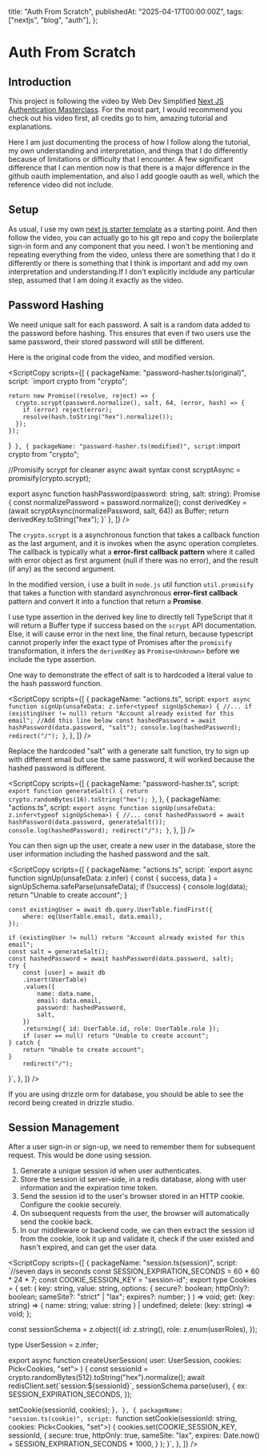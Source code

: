 
  title: "Auth From Scratch",
  publishedAt: "2025-04-17T00:00:00Z",
  tags: ["nextjs", "blog", "auth"],
};

# Auth From Scratch

<Date date={metadata.publishedAt} />
<Tag tags={metadata.tags} />

## Introduction

This project is following the video by Web Dev Simplified [Next JS Authentication Masterclass](https://youtu.be/yoiBv0K6_1U?si=Uh6107xNRmX9b5JF). For the most part, I would recommend you check out his video first, all credits go to him, amazing tutorial and explanations.

Here I am just documenting the process of how I follow along the tutorial, my own understanding and interpretation, and things that I do differently because of limitations or difficulty that I encounter. A few significant difference that I can mention now is that there is a major difference in the github oauth implementation, and also I add google oauth as well, which the reference video did not include.

## Setup

As usual, I use my own [next js starter template](../next-js-starter-template) as a starting point. And then follow the video, you can actually go to his git repo and copy the boilerplate sign-in form and any component that you need. I won't be mentioning and repeating everything from the video, unless there are something that I do it differently or there is something that I think is important and add my own interpretation and understanding.If I don't explicitly incldude any particular step, assumed that I am doing it exactly as the video.

## Password Hashing

We need unique salt for each password. A salt is a random data added to the password before hashing. This ensures that even if two users use the same password, their stored password will still be different.

Here is the original code from the video, and modified version.

<ScriptCopy
scripts={[
{
packageName: "password-hasher.ts(original)",
script:
`import crypto from "crypto";

    return new Promise((resolve, reject) => {
      crypto.scrypt(password.normalize(), salt, 64, (error, hash) => {
        if (error) reject(error);
        resolve(hash.toString("hex").normalize());
      });
    });
}`
},
{
packageName: "password-hasher.ts(modified)",
script:`import crypto from "crypto";

//Promisify scrypt for cleaner async await syntax
const scryptAsync = promisify(crypto.scrypt);

export async function hashPassword(password: string, salt: string): Promise<string> {
    const normalizePassword = password.normalize();
    const derivedKey = (await scryptAsync(normalizePassword, salt, 64)) as Buffer;
    return derivedKey.toString("hex");
}`
},
]}
/>

The `crypto.scrypt` is a asynchronous function that takes a callback function as the last argument, and it is invokes when the async operation completes. The callback is typically what a **error-first callback pattern** where it called with error object as first argument (null if there was no error), and the result (if any) as the second argument.

In the modified version, i use a built in `node.js` util function `util.promisify` that takes a function with standard asynchronous **error-first callback** pattern and convert it into a function that return a **Promise**.

I use type assertion in the derived key line to directly tell TypeScript that it will return a Buffer type if success based on the `scrypt` API documentation. Else, it will cause error in the next line, the final return, because typescript cannot properly infer the exact type of Promises after the `promisify` transformation, it infers the `derivedKey` as `Promise<Unknown>` before we include the type assertion.

One way to demonstrate the effect of salt is to hardcoded a literal value to the hash password function.

<ScriptCopy
scripts={[
{
packageName: "actions.ts",
script: `export async function signUp(unsafeData: z.infer<typeof signUpSchema>) {
    //...
    if (existingUser != null) return "Account already existed for this email";
    //Add this line below
    const hashedPassword = await hashPassword(data.password, "salt");
    console.log(hashedPassword);
    redirect("/");
}`,
},
]}
/>

Replace the hardcoded "salt" with a generate salt function, try to sign up with different email but use the same password, it will worked because the hashed password is different.

<ScriptCopy
scripts={[
{
packageName: "password-hasher.ts",
script: `export function generateSalt() {
    return crypto.randomBytes(16).toString("hex");
}`,
},
{
packageName: "actions.ts",
script: `export async function signUp(unsafeData: z.infer<typeof signUpSchema>) {
    //...
    const hashedPassword = await hashPassword(data.password, generateSalt());
    console.log(hashedPassword);
    redirect("/");
}`,
},
]}
/>

You can then sign up the user, create a new user in the database, store the user information including the hashed password and the salt.

<ScriptCopy
scripts={[
{
packageName: "actions.ts",
script: `export async function signUp(unsafeData: z.infer<typeof signUpSchema>) {
    const { success, data } = signUpSchema.safeParse(unsafeData);
    if (!success) {
        console.log(data);
        return "Unable to create account";
    }

    const existingUser = await db.query.UserTable.findFirst({
        where: eq(UserTable.email, data.email),
    });

    if (existingUser != null) return "Account already existed for this email";
    const salt = generateSalt();
    const hashedPassword = await hashPassword(data.password, salt);
    try {
        const [user] = await db
        .insert(UserTable)
        .values({
            name: data.name,
            email: data.email,
            password: hashedPassword,
            salt,
        })
        .returning({ id: UserTable.id, role: UserTable.role });
        if (user == null) return "Unable to create account";
    } catch {
        return "Unable to create account";
    }
        redirect("/");
}`,
},
]}
/>

If you are using drizzle orm for database, you should be able to see the record being created in drizzle studio.

## Session Management

After a user sign-in or sign-up, we need to remember them for subsequent request. This would be done using session.

1. Generate a unique session id when user authenticates.
2. Store the session id server-side, in a redis database, along with user information and the expiration time token.
3. Send the session id to the user's browser stored in an HTTP cookie. Configure the cookie securely.
4. On subsequent requests from the user, the browser will automatically send the cookie back.
5. In our middleware or backend code, we can then extract the session id from the cookie, look it up and validate it, check if the user existed and hasn't expired, and can get the user data.

<ScriptCopy
scripts={[
{
packageName: "session.ts(session)",
script: `//seven days in seconds
const SESSION_EXPIRATION_SECONDS = 60 * 60 * 24 * 7;
const COOKIE_SESSION_KEY = "session-id";
export type Cookies = {
    set: (
      key: string,
      value: string,
      options: {
        secure?: boolean;
        httpOnly?: boolean;
        sameSite?: "strict" | "lax";
        expires?: number;
      }
    ) => void;
    get: (key: string) => { name: string; value: string } | undefined;
    delete: (key: string) => void;
};

const sessionSchema = z.object({
id: z.string(),
role: z.enum(userRoles),
});

type UserSession = z.infer<typeof sessionSchema>;

export async function createUserSession(
    user: UserSession,
    cookies: Pick<Cookies, "set">
) {
  const sessionId = crypto.randomBytes(512).toString("hex").normalize();
  await redisClient.set(\`session:\${sessionId}\`, sessionSchema.parse(user), {
      ex: SESSION_EXPIRATION_SECONDS,
  });

setCookie(sessionId, cookies);
}`,
},
{
packageName: "session.ts(cookie)",
script: `function setCookie(sessionId: string, cookies: Pick<Cookies, "set">) {
    cookies.set(COOKIE_SESSION_KEY, sessionId, {
        secure: true,
        httpOnly: true,
        sameSite: "lax",
        expires: Date.now() + SESSION_EXPIRATION_SECONDS \* 1000,
        }
    );
}`,
},
]}
/>
